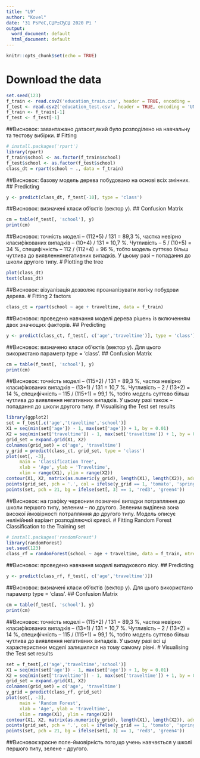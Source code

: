 ---
title: "L9"
author: "Kovel"
date: '31 РѕРєС‚СЏР±СЂСЏ 2020 Рі '
output:
  word_document: default
  html_document: default
---

```{r setup, include=FALSE}
knitr::opts_chunk$set(echo = TRUE)
```

# Download the data
```{r}
set.seed(123)
f_train <- read.csv2('education_train.csv', header = TRUE, encoding = 'UNICOD')
f_test <- read.csv2('education_test.csv', header = TRUE, encoding = 'UNICOD')
f_train <- f_train[-1]
f_test <- f_test[-1]
```
##Висновок: завантажано датасет,який було розподілено на навчальну та тестову вибірки.
# Fitting 
```{r}
# install.packages('rpart')
library(rpart)
f_train$school <- as.factor(f_train$school)
f_test$school <- as.factor(f_test$school)
class_dt = rpart(school ~ ., data = f_train)
```
##Висновок: базову модель дерева побудовано на основі всіх змінних.
## Predicting
```{r}
y <- predict(class_dt, f_test[-10], type = 'class')
```
##Висновок: визначені класи об’єктів (вектор у).
## Confusion Matrix
```{r}
cm = table(f_test[, 'school'], y)
print(cm)
```
##Висновок: точність моделі – (112+5) / 131 = 89,3 %, частка невірно класифікованих випадків – (10+4) / 131 = 10,7 %. Чутливість – 5 / (10+5) = 34 %, специфічність – 112 / (112+4) = 96 %, тобто модель суттєво більш чутлива до виявленнянегативних випадків. У цьому разі – попадання до школи другого типу.
# Plotting the tree
```{r}
plot(class_dt)
text(class_dt)
```
##Висновок: візуалізація дозволяє проаналізувати логіку побудови дерева. 
# Fitting 2 factors
```{r}
class_ct = rpart(school ~ age + traveltime, data = f_train)
```
##Висновок: проведено навчання моделі дерева рішень із включенням двох значющих факторів.
## Predicting
```{r}
y <- predict(class_ct, f_test[, c('age','traveltime')], type = 'class')
```
##Висновок: визначено класи об’єктів (вектор у). Для цього використано параметр type = ‘class’.
## Confusion Matrix
```{r}
cm = table(f_test[, 'school'], y)
print(cm)
```
##Висновок: точність моделі – (115+2) / 131 = 89,3 %, частка невірно класифікованих випадків – (13+1) / 131 = 10,7 %. Чутливість – 2 / (13+2) = 14 %, специфічність – 115 / (115+1) = 99,1 %, тобто модель суттєво більш чутлива до виявлення негативних випадків. У цьому разі також – попадання до школи другого типу.
# Visualising the Test set results
```{r}
library(ggplot2)
set = f_test[,c('age','traveltime','school')]
X1 = seq(min(set['age']) - 1, max(set['age']) + 1, by = 0.01)
X2 = seq(min(set['traveltime']) - 1, max(set['traveltime']) + 1, by = 0.01)
grid_set = expand.grid(X1, X2)
colnames(grid_set) = c('age', 'traveltime')
y_grid = predict(class_ct, grid_set, type = 'class')
plot(set[, -3],
     main = 'Classification Tree',
     xlab = 'Age', ylab = 'Traveltime',
     xlim = range(X1), ylim = range(X2))
contour(X1, X2, matrix(as.numeric(y_grid), length(X1), length(X2)), add = TRUE)
points(grid_set, pch = '.', col = ifelse(y_grid == 1, 'tomato', 'springgreen3'))
points(set, pch = 21, bg = ifelse(set[, 3] == 1, 'red3', 'green4'))
```
##Висновок: на графіку червоним позначені випадки потрапляння до школи першого типу, зеленим – ло другого. Зеленим виділена зона високої ймовірності потрапляння до другого типу. Модель описує нелінійний варіант розподіляючої кривої.
# Fitting Random Forest Classification to the Training set
```{r}
# install.packages('randomForest')
library(randomForest)
set.seed(123)
class_rf = randomForest(school ~ age + traveltime, data = f_train, ntree = 10)
```
##Висновок: проведено навчання моделі випадкового лісу.
## Predicting
```{r}
y <- predict(class_rf, f_test[, c('age','traveltime')])
```
##Висновок: визначені класи об’єктів (вектор у). Для цього використано параметр type = ‘class’.
## Confusion Matrix
```{r}
cm = table(f_test[, 'school'], y)
print(cm)
```
##Висновок: точність моделі – (115+2) / 131 = 89,3 %, частка невірно класифікованих випадків – (13+1) / 131 = 10,7 %. Чутливість – 2 / (13+2) = 14 %, специфічність – 115 / (115+1) = 99,1 %, тобто модель суттєво більш чутлива до виявлення негативних випадків. У цьому разі всі ці характеристики моделі залишилися на тому самому рівні.
# Visualising the Test set results
```{r}
set = f_test[,c('age','traveltime','school')]
X1 = seq(min(set['age']) - 1, max(set['age']) + 1, by = 0.01)
X2 = seq(min(set['traveltime']) - 1, max(set['traveltime']) + 1, by = 0.01)
grid_set = expand.grid(X1, X2)
colnames(grid_set) = c('age', 'traveltime')
y_grid = predict(class_rf, grid_set)
plot(set[, -3],
     main = 'Random Forest',
     xlab = 'Age', ylab = 'traveltime',
     xlim = range(X1), ylim = range(X2))
contour(X1, X2, matrix(as.numeric(y_grid), length(X1), length(X2)), add = TRUE)
points(grid_set, pch = '.', col = ifelse(y_grid == 1, 'tomato', 'springgreen3'))
points(set, pch = 21, bg = ifelse(set[, 3] == 1, 'red3', 'green4'))
```
##Висновок:красне поле-ймовірність того,що учень навчвється у школі першого типу, зелене - другого.